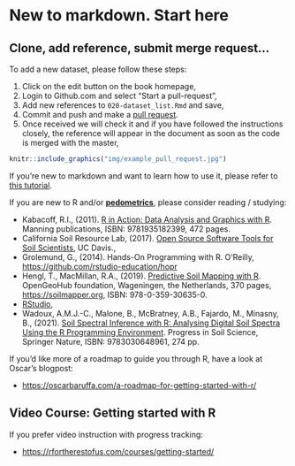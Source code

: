 # New to markdown. Start here

## Clone, add reference, submit merge request...

To add a new dataset, please follow these steps:

1.  Click on the edit button on the book homepage,\
2.  Login to Github.com and select "Start a pull-request",\
3.  Add new references to `020-dataset_list.Rmd` and save,\
4.  Commit and push and make a [pull
request](https://docs.github.com/en/github/collaborating-with-issues-and-pull-requests/creating-a-pull-request).\
5.  Once received we will check it and if you have followed the instructions closely, 
    the reference will appear in the document as soon as the code is merged with the master,\

```r
knitr::include_graphics("img/example_pull_request.jpg")
```

If you're new to markdown and want to learn how to use it, please refer to [this tutorial](https://guides.github.com/features/mastering-markdown/).

If you are new to R and/or [**pedometrics**](https://pedometrics.org), please consider reading / studying:

- Kabacoff, R.I., (2011). [R in Action: Data Analysis and Graphics with R](http://www.manning.com/kabacoff/). Manning publications, ISBN: 9781935182399, 472 pages.  
- California Soil Resource Lab, (2017). [Open Source Software Tools for Soil Scientists](https://casoilresource.lawr.ucdavis.edu/software/), UC Davis.,  
- Grolemund, G., (2014). Hands-On Programming with R. O’Reilly, <https://github.com/rstudio-education/hopr>  
- Hengl, T., MacMillan, R.A., (2019). [Predictive Soil Mapping with R](https://soilmapper.org). OpenGeoHub foundation, Wageningen, the Netherlands, 370 pages, <https://soilmapper.org>, ISBN: 978-0-359-30635-0.  
- [RStudio](http://www.rstudio.com/products/RStudio/),  
- Wadoux, A.M.J.-C., Malone, B., McBratney, A.B., Fajardo, M., Minasny, B., (2021). [Soil Spectral Inference with R: Analysing Digital Soil Spectra Using the R Programming Environment](https://books.google.nl/books?id=4kQgEAAAQBAJ). Progress in Soil Science, Springer Nature, ISBN: 9783030648961, 274 pp.  

If you'd like more of a roadmap to guide you through R, have a look at Oscar's blogpost:

- <https://oscarbaruffa.com/a-roadmap-for-getting-started-with-r/>  


## Video Course: Getting started with R

If you prefer video instruction with progress tracking:

- <https://rfortherestofus.com/courses/getting-started/>  

